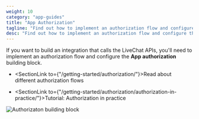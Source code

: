 ```yaml
---
weight: 10
category: "app-guides"
title: "App Authorization"
tagline: "Find out how to implement an authorization flow and configure the App authorization building block."
desc: "Find out how to implement an authorization flow and configure the App authorization building block."
---
```


If you want to build an integration that calls the LiveChat APIs, you'll need to implement an authorization flow and configure the **App authorization** building block.

- <SectionLink to={"/getting-started/authorization/"}>Read about different authorization flows</SectionLink>

- <SectionLink to={"/getting-started/authorization/authorization-in-practice/"}>Tutorial: Authorization in practice </SectionLink>

![Authorizaton building block](./authorizationn-block-livechat.png)
